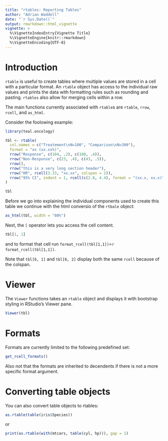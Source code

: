 ```yaml
---
title: "rtables: Reporting Tables"
author: "Adrian Waddell"
date: "`r Sys.Date()`"
output: rmarkdown::html_vignette
vignette: >
  %\VignetteIndexEntry{Vignette Title}
  %\VignetteEngine{knitr::rmarkdown}
  %\VignetteEncoding{UTF-8}
---
```


# Introduction

`rtable` is useful to create tables where multiple values are stored in a cell 
with a particular format. An `rtable` object has access to the individual raw 
values and prints the data with formatting rules such as rounding and pasting.
`rtables` also allow for merging cells within a row.

The main functions currently associated with `rtable`s are `rtable`, `rrow`,
`rcell`, and `as_html`.

Consider the foolowing example:

```r
library(teal.oncology)

tbl <- rtable(
  col.names = c("Treatement\nN=100", "Comparison\nN=300"),
  format = "xx (xx.xx%)",
  rrow("Response", c(104, .2), c(100, .4)),
  rrow("Non-Response", c(23, .4), c(43, .5)),
  rrow(),
  rrow("this is a very long section header"),
  rrow("HR", rcell(3.23, "xx.xx", colspan = 2)),
  rrow("95% CI", indent = 1, rcell(c(2.8, 4.4), format = "(xx.x, xx.x)", colspan = 2))
)

tbl  
```


Before we go into explaining the individual components used to create this table
we continue with the html conversio of the `rtbale` object:


```r
as_html(tbl, width = "80%")
```

Next, the `[` operator lets you access the cell content.

```r
tbl[1, 1]
```

and to format that cell run `format_rcell(tbl[1,1])`=`r format_rcell(tbl[1,1])`.

Note that `tbl[6, 1]` and `tbl[6, 2]` display both the same `rcell` because of
the colspan.

# Viewer

The `Viewer` functions takes an `rtable` object and displays it with bootstrap
styling in RStudio's Viewer pane.

```r
Viewer(tbl)
```


# Formats

Formats are currently limited to the following predefined set:

```r
get_rcell_formats()
```

Also not that the formats are inherited to decendents if there is not a more
specific format argument.


# Converting table objects

You can also convert table objects to rtables:

```r
as.rtable(table(iris$Species))
```

or 

```r
print(as.rtable(with(mtcars, table(cyl, hp))), gap = 1)
```